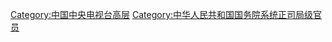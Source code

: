 [[Category:中国中央电视台高层|Category:中国中央电视台高层]]
[[Category:中华人民共和国国务院系统正司局级官员|Category:中华人民共和国国务院系统正司局级官员]]